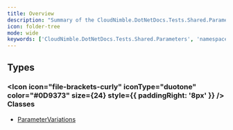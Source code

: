 ```yaml
---
title: Overview
description: "Summary of the CloudNimble.DotNetDocs.Tests.Shared.Parameters Namespace"
icon: folder-tree
mode: wide
keywords: ['CloudNimble.DotNetDocs.Tests.Shared.Parameters', 'namespace', 'ParameterVariations']
---
```


## Types

### <Icon icon="file-brackets-curly" iconType="duotone" color="#0D9373" size={24} style={{ paddingRight: '8px' }} /> Classes

- [ParameterVariations](CloudNimble-DotNetDocs-Tests-Shared-Parameters.ParameterVariations.mdx)

